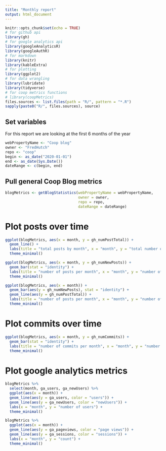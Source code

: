 ```yaml
---
title: "Monthly report"
output: html_document
---
```


```r
knitr::opts_chunk$set(echo = TRUE)
# for github api
library(gh)
# for google analytics api
library(googleAnalyticsR)
library(googleAuthR)
# for markdown
library(knitr)
library(kableExtra)
# for plotting
library(ggplot2)
# for data wrangling
library(lubridate)
library(tidyverse)
# for coop metrics functions
# library(coopMetrics)
files.sources <- list.files(path = "R/", pattern = "*.R")
sapply(paste0("R/", files.sources), source)
```

## Set variables
For this report we are looking at the first 6 months of the year
```r
webPropertyName <- "Coop blog"
owner <- "FredHutch"
repo <- "coop"
begin <- as_date("2020-01-01")
end <- as_date(Sys.Date())
dateRange <- c(begin, end)
```

## Pull general Coop Blog metrics
```r
blogMetrics <- getBlogStatistics(webPropertyName = webPropertyName,
                                 owner = owner, 
                                 repo = repo, 
                                 dateRange = dateRange)
```

# Plot posts over time
```r
ggplot(blogMetrics, aes(x = month, y = gh_numPostTotal)) +
  geom_line() +
  labs(title = "total posts by month", x = "month", y = "total number of posts") +
  theme_minimal()
```

```r
ggplot(blogMetrics, aes(x = month, y = gh_numNewPosts)) +
  geom_bar(stat = "identity") +
  labs(title = "number of posts per month", x = "month", y = "number of posts") +
  theme_minimal()
```

```r
ggplot(blogMetrics, aes(x = month)) +
  geom_bar(aes(y = gh_numNewPosts), stat = "identity") +
  geom_line(aes(y = gh_numPostTotal)) +
  labs(title = "number of posts per month", x = "month", y = "number of posts") +
  theme_minimal()
```

# Plot commits over time
```r
ggplot(blogMetrics, aes(x = month, y = gh_numCommits)) +
  geom_bar(stat = "identity") +
  labs(title = "number of commits per month", x = "month", y = "number of commits") +
  theme_minimal()
```

# Plot google analytics metrics
```r
blogMetrics %>%
  select(month, ga_users, ga_newUsers) %>%
  ggplot(aes(x = month)) +
  geom_line(aes(y = ga_users, color = "users")) +
  geom_line(aes(y = ga_newUsers, color = "newUsers")) +
  labs(x = "month", y = "number of users") +
  theme_minimal()
```

```r
blogMetrics %>%
  ggplot(aes(x = month)) +
  geom_line(aes(y = ga_pageviews, color = "page views")) +
  geom_line(aes(y = ga_sessions, color = "sessions")) +
  labs(x = "month", y = "count") +
  theme_minimal()
```
